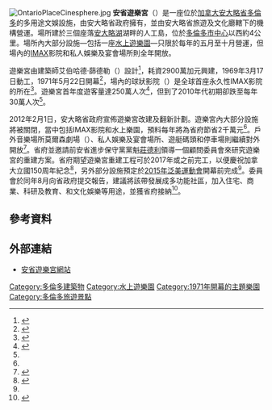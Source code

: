 {{Infobox Amusement park
| name = 安省遊樂宮<br>{{lang|en|Ontario Place}}
| image = [[File:August_2012_Ontario_Place_Cinesphere_From_Water_(7730091520).jpg|350px]]
| location = [[加拿大|加拿大]][[安大略省|安大略省]][[多倫多|多倫多]]
| opening_date = 1971年5月22日
| slogan = 
| season = 5月至10月（部分場館全年開放）
| previous_names = 
| area = 
| rides =
| coasters = 
| water_rides =
| owner = 安大略省政府
| homepage = [http://www.ontarioplace.com/ ontarioplace.com]
|coordinates={{coord|43.628993|N|79.415048|W|type:landmark|display=title,inline}}
}}
[[File:OntarioPlaceCinesphere.jpg|thumb]]
'''安省遊樂宮'''（{{lang-en|Ontario Place}}）是一座位於[[加拿大|加拿大]][[安大略省|安大略省]][[多倫多|多倫多]]的多用途文娛設施，由安大略省政府擁有，並由安大略省旅遊及文化廳轄下的機構營運。場所建於三個座落[[安大略湖|安大略湖]]湖畔的人工島，位於[[多倫多市中心|多倫多市中心]]以西約4公里。場所內大部分設施—包括一座[[水上遊樂園|水上遊樂園]]—只限於每年的五月至十月營運，但場內的[[IMAX|IMAX]]影院和私人娛樂及宴會場所則全年開放。

遊樂宮由建築師艾伯哈德·蒒德勒（{{lang|en|Eberhard Zeidler}}）設計<ref>{{cite web|title=Nine architects share visions for the future of Ontario Place|url=http://news.nationalpost.com/2012/02/06/nine-architects-share-visions-for-the-future-of-ontario-place/|date=2012-02-06|publisher=National Post|accessdate=2012-02-24}}</ref>，耗資2900萬加元興建，1969年3月17日動工，1971年5月22日開幕<ref>{{cite web|title=Our History: Ontario Place|url=http://www.ontarioplace.com/our-history|publisher=Ontario Place|accessdate=2012-02-14|deadurl=yes|archiveurl=https://web.archive.org/web/20160601081919/http://www.ontarioplace.com/our-history|archivedate=2016-06-01}}</ref>，場內的球狀影院（{{lang|en|Cinesphere}}）是全球首座永久性IMAX影院的所在<ref name="Star120201">{{cite web|title=Ontario Place beacon to the future grows dim|url=http://www.thestar.com/news/article/1125075--ontario-place-beacon-to-the-future-grows-dim|date=2012-02-01|publisher=Toronto Star|accessdate=2012-02-24|archive-date=2012-02-03|archive-url=https://web.archive.org/web/20120203055859/http://www.thestar.com/news/article/1125075--ontario-place-beacon-to-the-future-grows-dim|dead-url=no}}</ref>。遊樂宮首年度遊客量達250萬人次<ref name="CBC120201">{{cite web|title=Ontario Place venues to be closed by province|url=http://www.cbc.ca/news/canada/toronto/story/2012/02/01/toronto-ontario-place-future.html|date=2012-02-01|publisher=CBC News|accessdate=2012-02-24|archive-date=2013-08-31|archive-url=https://web.archive.org/web/20130831015653/http://www.cbc.ca/news/canada/toronto/story/2012/02/01/toronto-ontario-place-future.html|dead-url=no}}</ref>，但到了2010年代初期卻跌至每年30萬人次<ref name="星島120202"/>。

2012年2月1日，安大略省政府宣佈遊樂宮改建及翻新計劃。遊樂宮內大部分設施將被關閉，當中包括IMAX影院和水上樂園，預料每年將為省府節省2千萬元<ref name="CBC120201"/>。戶外音樂場所莫爾森劇場（{{lang|en|Molson Amphitheatre}}）、私人娛樂及宴會場所、遊艇碼頭和停車場則繼續對外開放<ref name="星島120202">{{cite web|title=安省遊樂宮重建 暫關部分設施 2015年泛美運動會使用|url=http://news.singtao.ca/toronto/2012-02-02/headline1328172991d3676901.html|date=2012-02-02|publisher=《星島日報》加東版|accessdate=2012-02-14}}{{Dead link|date=2019年5月 |bot=InternetArchiveBot |fix-attempted=yes }}</ref>。省府並邀請前安省進步保守黨黨魁[[莊德利|莊德利]]領導一個顧問委員會來研究遊樂宮的重建方案。省府期望遊樂宮重建工程可於2017年或之前完工，以便慶祝加拿大立國150周年紀念<ref>{{cite web|title=Parts of Ontario Place to be closed for overhaul|url=http://www.680news.com/news/local/article/325684--parts-of-ontario-place-to-be-closed-for-overhaul|date=2012-02-01|publisher=680 News|accessdate=2012-02-14|deadurl=yes|archiveurl=https://web.archive.org/web/20120331002800/http://www.680news.com/news/local/article/325684--parts-of-ontario-place-to-be-closed-for-overhaul|archivedate=2012-03-31}}</ref>，另外部分設施預定於[[2015年泛美運動會|2015年泛美運動會]]開幕前完成<ref name="Star120201"/>。委員會於同年8月向省政府提交報告，建議將該帶發展成多功能社區，加入住宅、商業、科研及教育、和文化娛樂等用途，並獲省府接納<ref>{{cite news|url=http://www.mingpaotor.com/htm/News/20120816/tga1.htm?m=0|title=按莊德利報告建議 打造世界級旅遊景點 安省遊樂宮重振計劃啟動|work=《明報》加東版|date=2012-08-16|accessdate=2013-01-28}}{{dead link|date=2017年12月 |bot=InternetArchiveBot |fix-attempted=yes }}</ref>。

==參考資料==
{{reflist}}

==外部連結==
{{Commons category|Ontario Place}}
* [http://www.ontarioplace.com/ 安省遊樂宮網站] {{Wayback|url=http://www.ontarioplace.com/ |date=20120723114350 }}

[[Category:多倫多建築物|Category:多倫多建築物]]
[[Category:水上遊樂園|Category:水上遊樂園]]
[[Category:1971年開幕的主題樂園|Category:1971年開幕的主題樂園]]
[[Category:多倫多旅遊景點|Category:多倫多旅遊景點]]